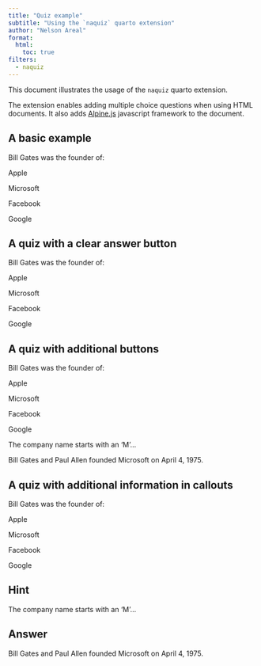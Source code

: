```yaml
---
title: "Quiz example"
subtitle: "Using the `naquiz` quarto extension"
author: "Nelson Areal"
format:
  html:
    toc: true
filters:
  - naquiz
---
```


This document illustrates the usage of the `naquiz` quarto extension. 

The extension enables adding multiple choice questions when using HTML documents. It also adds [Alpine.js](https://alpinejs.dev/) javascript framework to the document.

## A basic example

:::::{.question}
Bill Gates was the founder of:

::::{.choices}

:::{.choice}
Apple
:::  

:::{.choice .correct-choice}
Microsoft
:::

:::{.choice}
Facebook  
:::

:::{.choice}
Google   
:::

::::
:::::


## A quiz with a clear answer button

:::::{.question}
Bill Gates was the founder of:

::::{.choices}

:::{.choice}
Apple
:::  

:::{.choice .correct-choice}
Microsoft
:::

:::{.choice}
Facebook  
:::

:::{.choice}
Google   
:::

:::{.button-clear title="Clear answer" button-class="btn btn-light btn-xs"}
:::

::::
:::::




## A quiz with additional buttons

:::::{.question}
Bill Gates was the founder of:

::::{.choices}

:::{.choice}
Apple
:::  

:::{.choice .correct-choice}
Microsoft
:::

:::{.choice}
Facebook  
:::

:::{.choice}
Google   
:::

:::{.button-clear title="Clear answer" button-class="btn btn-light btn-xs"}
:::

::::
:::::

::::{.btn-group}
:::{.button-hint title="Show hint" button-class="btn btn-warning btn-xs"}
The company name starts with an 'M'...
:::

:::{.button-answer title="Show Answer" button-class="btn btn-info btn-xs"}
Bill Gates and Paul Allen founded Microsoft on April 4, 1975.
:::
::::


## A quiz with additional information in callouts

:::::{.question}
Bill Gates was the founder of:

::::{.choices}

:::{.choice}
Apple
:::  

:::{.choice .correct-choice}
Microsoft
:::

:::{.choice}
Facebook  
:::

:::{.choice}
Google   
:::

:::{.button-clear title="Clear answer" button-class="btn btn-light btn-xs"}
:::

::::
:::::


::: {.callout-tip collapse="true" icon="false"}
## Hint

The company name starts with an 'M'...
:::

::: {.callout-note collapse="true" icon="false"}
## Answer

Bill Gates and Paul Allen founded Microsoft on April 4, 1975.
:::


